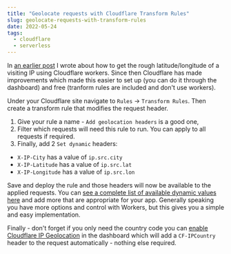 ```yaml
---
title: "Geolocate requests with Cloudflare Transform Rules"
slug: geolocate-requests-with-transform-rules
date: 2022-05-24
tags:
  - cloudflare
  - serverless
---
```


In [an earlier post](https://www.dwightwatson.com/posts/geolocate-requests-with-cloudflare-workers) I wrote about how to get the rough latitude/longitude of a visiting IP using Cloudflare workers. Since then Cloudflare has made improvements which made this easier to set up (you can do it through the dashboard) and free (tranform rules are included and don't use workers).

Under your Cloudflare site navigate to `Rules` -> `Transform Rules`. Then create a transform rule that modifies the request header.

1. Give your rule a name - `Add geolocation headers` is a good one,
2. Filter which requests will need this rule to run. You can apply to all requests if required.
3. Finally, add 2 `Set dynamic` headers:

- `X-IP-City` has a value of `ip.src.city`
- `X-IP-Latitude` has a value of `ip.src.lat`
- `X-IP-Longitude` has a value of `ip.src.lon`

Save and deploy the rule and those headers will now be available to the applied requests. You can [see a complete list of available dynamic values here](https://developers.cloudflare.com/rules/transform/request-header-modification/reference/fields-functions/) and add more that are appropriate for your app. Generally speaking you have more options and control with Workers, but this gives you a simple and easy implementation.

Finally - don't forget if you only need the country code you can [enable Cloudflare IP Geolocation](https://support.cloudflare.com/hc/en-us/articles/200168236-Configuring-Cloudflare-IP-Geolocation) in the dashboard which will add a `CF-IPCountry` header to the request automatically - nothing else required.
